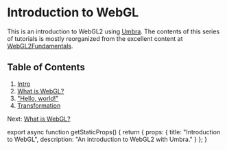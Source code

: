 
# Introduction to WebGL
This is an introduction to WebGL2 using [Umbra](https://umbra.lakuna.pw).
The contents of this series of tutorials is mostly reorganized from the excellent content at [WebGL2Fundamentals](https://webgl2fundamentals.org).

## Table of Contents
1. [Intro](/webgl)
2. [What is WebGL?](/webgl/what-is)
3. ["Hello, world!"](/webgl/hello-world)
4. [Transformation](/webgl/transformation)

Next: [What is WebGL?](/webgl/what-is)


export async function getStaticProps() {
  return {
    props: {
      title: "Introduction to WebGL",
      description: "An introduction to WebGL2 with Umbra."
    }
  };
}
